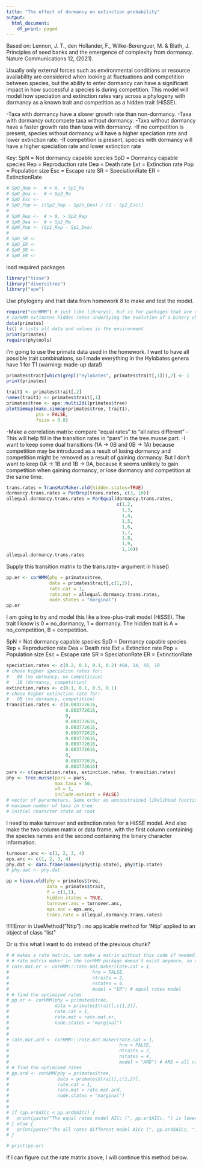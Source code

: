 ```yaml
---
title: "The effect of dormancy on extinction probability"
output:
  html_document:
    df_print: paged
---
```


Based on:
Lennon, J. T., den Hollander, F., Wilke-Berenguer, M. & Blath, J. Principles of seed banks and the emergence of complexity from dormancy. Nature Communications 12, (2021).

Usually only external forces such as environmental conditions or resource availability are considered when looking at fluctuations and competition between species, but the ability to enter dormancy can have a significant impact in how successful a species is during competition. This model will model how speciation and extinction rates vary across a phylogeny with dormancy as a known trait and competition as a hidden trait (HiSSE).

###########################
-Taxa with dormancy have a slower growth rate than non-dormancy.
-Taxa with dormancy outcompete taxa without dormancy.
-Taxa without dormancy have a faster growth rate than taxa with dormancy.
-If no competition is present, species without dormancy will have a higher speciation rate and lower extinction rate.
-If competition is present, species with dormancy will have a higher speciation rate and lower extinction rate

Key:
SpN = Not dormancy capable species
SpD = Dormancy capable species
Rep = Reproduction rate
Dea = Death rate
Ext = Extinction rate
Pop = Population size
Esc = Escape rate
SR = SpeciationRate
ER = ExtinctionRate
```r
# SpD_Rep <-  # > 0, < Sp1_Re
# SpD_Dea <-  # < Sp2_Re
# SpD_Esc <- 
# SpD_Pop <- ((Sp2_Rep - Sp2s_Dea) / (1 - Sp2_Esc))
#   
# SpN_Rep <-  # > 0, > Sp2_Rep
# SpN_Dea <-  # < Sp2_Re
# SpN_Pop <- (Sp1_Rep - Sp1_Dea)
#   
# SpD_SR <- 
# SpD_ER <- 
# SpN_SR <- 
# SpN_ER <- 
```
load required packages
```r
library("hisse")
library("diversitree")
library("ape")
```

Use phylogeny and trait data from homework 8 to make and test the model.
```r
require("corHMM") # just like library(), but is for packages that are used within a function.
# corHMM extimates hidden rates underlying the evolution of a binary character. It's a hidden rates model. 
data(primates)
ls() # lists all data and values in the environment
print(primates)
require(phytools)
```
I'm going to use the primate data used in the homework.
I want to have all possible trait combinations, so I made everything in the Hylobates genera have 1 for T1 (warning: made-up data!)
```r
primates$trait[which(grepl("Hylobates", primates$trait[,1])),2] <- 1
print(primates)
```

```r
trait1 <- primates$trait[,2]
names(trait1) <- primates$trait[,1]
primates$tree <- ape::multi2di(primates$tree)
plotSimmap(make.simmap(primates$tree, trait1), 
           pts = FALSE, 
           fsize = 0.8)
```

-Make a correlation matrix: compare "equal rates" to "all rates different"
-This will help fill in the transition rates in "pars" in the tree.musse part.
-I want to keep some dual transitions (1A -> 0B and 0B -> 1A) because competition may be introduced as a result of losing dormancy and competition might be removed as a result of gaining dormancy. But I don't want to keep 0A -> 1B and 1B -> 0A, because it seems unlikely to gain competition when gaining dormancy, or lose dormancy and competition at the same time. 
```r
trans.rates = TransMatMaker.old(hidden.states=TRUE)
dormancy.trans.rates = ParDrop(trans.rates, c(3, 10))
allequal.dormancy.trans.rates = ParEqual(dormancy.trans.rates,
                                         c(1,2,
                                           1,3,
                                           1,4,
                                           1,5,
                                           1,6,
                                           1,7,
                                           1,8,
                                           1,9,
                                           1,10))
allequal.dormancy.trans.rates
```
Supply this transition matrix to the trans.rate= argument in hisse()

```r
pp.er <- corHMM(phy = primates$tree,
                data = primates$trait[,c(1,2)],
                rate.cat = 1,
                rate.mat = allequal.dormancy.trans.rates,
                node.states = "marginal")
pp.er
```

I am going to try and model this like a tree-plus-trait model (HiSSE).
The trait I know is 0 = no_dormancy, 1 = dormancy.
The hidden trait is A = no_competition, B = competition.

SpN = Not dormancy capable species
SpD = Dormancy capable species
Rep = Reproduction rate
Dea = Death rate
Ext = Extinction rate
Pop = Population size
Esc = Escape rate
SR = SpeciationRate
ER = ExtinctionRate

```r
speciation.rates <- c(0.2, 0.1, 0.1, 0.2) #0A, 1A, 0B, 1B
# chose higher speciation rates for:
#   0A (no dormancy, no competition)
#   1B (dormancy, competition)
extinction.rates <- c(0.1, 0.1, 0.5, 0.1)
# chose higher extinction rate for:
#   0B (no dormancy, competition)
transition.rates <- c(0.003772616,
                      0.003772616,
                      0, 
                      0.003772616,
                      0.003772616, 
                      0.003772616, 
                      0.003772616,
                      0.003772616,
                      0.003772616, 
                      0,
                      0.003772616,
                      0.003772616)
pars <- c(speciation.rates, extinction.rates, transition.rates)
phy <- tree.musse(pars = pars, 
                  max.taxa = 50, 
                  x0 = 1, 
                  include.extinct = FALSE) 
# vector of pararmeters. Same order as unconstrained likelihood function returned by make.x for tree type x.
# maximum number of taxa in tree
# initial character state at root
```

I need to make turnover and extinction rates for a HiSSE model. And also make the two column matrix or data frame, with the first column containing the species names and the second containing the binary character information.
```r
turnover.anc <- c(1, 2, 3, 4)
eps.anc <- c(1, 2, 3, 4)
phy.dat <- data.frame(names(phy$tip.state), phy$tip.state)
# phy.dat <- phy.dat
```


```r
pp = hisse.old(phy = primates$tree,
               data = primates$trait,
               f = c(1,1),
               hidden.states = TRUE,
               turnover.anc = turnover.anc,
               eps.anc = eps.anc,
               trans.rate = allequal.dormancy.trans.rates)

```
!!!!!Error in UseMethod("Ntip") : no applicable method for 'Ntip' applied to an object of class "list"

Or is this what I want to do instead of the previous chunk?



```r
# # makes a rate matrix, can make a matrix without this code if needed.
# # rate matrix maker in the corHMM package doesn't exist anymore, so use ::: to find it :)
# rate.mat.er <- corHMM:::rate.mat.maker(rate.cat = 1,
#                               hrm = FALSE,
#                               ntraits = 2,
#                               nstates = 4,
#                               model = "ER") # equal rates model
# # find the optimized rates
# pp.er <- corHMM(phy = primates$tree,
#                 data = primates$trait[,c(1,2)],
#                 rate.cat = 1,
#                 rate.mat = rate.mat.er,
#                 node.states = "marginal")
# 
# 
# rate.mat.ard <- corHMM:::rate.mat.maker(rate.cat = 1,
#                                         hrm = FALSE,
#                                         ntraits = 2,
#                                         nstates = 4,
#                                         model = "ARD") # ARD = all rates different model
# # find the optimized rates
# pp.ard <- corHMM(phy = primates$tree,
#                  data = primates$trait[,c(1,2)],
#                  rate.cat = 1,
#                  rate.mat = rate.mat.ard,
#                  node.states = "marginal")
# 
# 
# if (pp.er$AICc < pp.ard$AICc) {
#   print(paste("The equal rates model AICc (", pp.er$AICc, ") is lower than the all rates different model AICc (", pp.ard$AICc, ")"))
# } else {
#   print(paste("The all rates different model AICc (", pp.ard$AICc, ") is lower than the equal rates  model AICc (", pp.er$AICc, ")"))
# }
```
```r
# print(pp.er)
```
If I can figure out the rate matrix above, I will continue this method below. 


